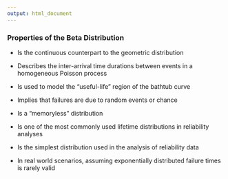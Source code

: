 ---
output: html_document
---

<h3>Properties of the Beta Distribution</h3>

- Is the continuous counterpart to the geometric distribution

- Describes the inter-arrival time durations between events in a homogeneous Poisson process

- Is used to model the "useful-life" region of the bathtub curve

- Implies that failures are due to random events or chance

- Is a "memoryless" distribution

- Is one of the most commonly used lifetime distributions in reliability analyses

- Is the simplest distribution used in the analysis of reliability data

- In real world scenarios, assuming exponentially distributed failure times is rarely valid

